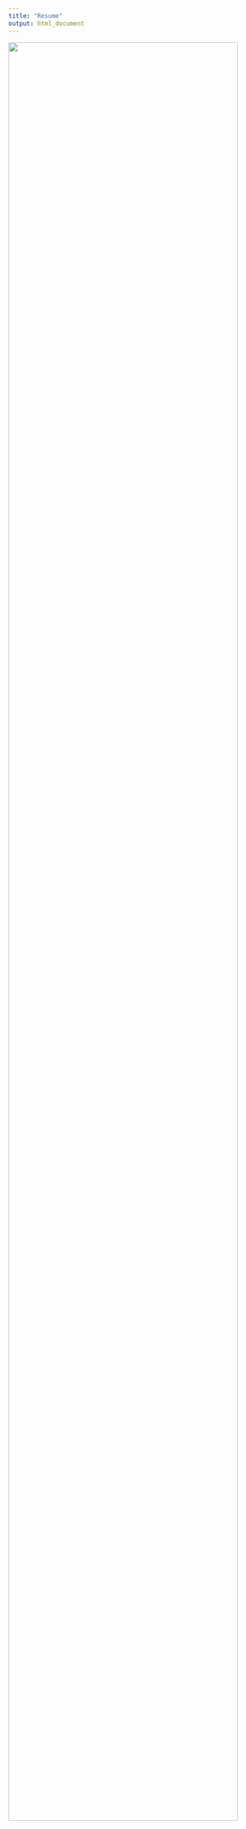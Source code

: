 ```yaml
---
title: "Resume"
output: html_document
---
```




<img src="images/resume.png" style="width:95%">









